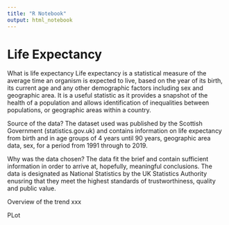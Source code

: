 ```yaml
---
title: "R Notebook"
output: html_notebook
---
```


# Life Expectancy

What is life expectancy
Life expectancy is a statistical measure of the average time an organism is expected to live, based on the year of its birth, its current age and any other demographic factors including sex and geographic area. It is a useful statistic as it provides a snapshot of the health of a population and allows identification of inequalities between populations, or geographic areas within a country.

Source of the data?
The dataset used was published by the Scottish Government (statistics.gov.uk) and contains information on life expectancy from birth and in age groups of 4 years until 90 years, geographic area data, sex, for a period from 1991 through to 2019.

Why was the data chosen?
The data fit the brief and contain sufficient information in order to arrive at, hopefully, meaningful conclusions. The data is designated as National Statistics by the UK Statistics Authority enusring that they meet the highest standards of trustworthiness, quality and public value.

Overview of the trend
xxx

PLot